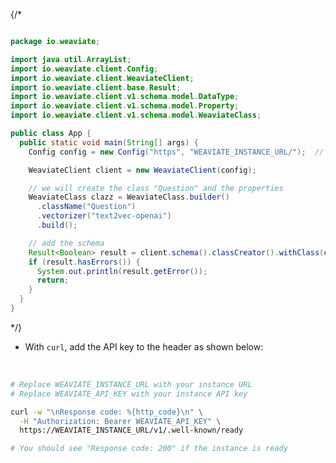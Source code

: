 

<Tabs groupId="languages">
<TabItem value="py" label="Python">

  <FilteredTextBlock
    text={PyCode}
    startMarker="# Import"
    endMarker="# END Import"
    language="py"
    title="quickstart_import.py"
  />

</TabItem>

<TabItem value="js" label="JS/TS">

<FilteredTextBlock
  text={TSCode}
  startMarker="// Import"
  endMarker="// END Import"
  language="ts"
  title="quickstart_import.ts"
/>

</TabItem>

<TabItem value="go" label="Go">
<FilteredTextBlock
  text={GoCode}
  startMarker="// START InstantiationExample"
  endMarker="// END InstantiationExample"
  language="java"
/>
</TabItem>
{/* <TabItem value="java" label="Java">

```java

package io.weaviate;

import java.util.ArrayList;
import io.weaviate.client.Config;
import io.weaviate.client.WeaviateClient;
import io.weaviate.client.base.Result;
import io.weaviate.client.v1.schema.model.DataType;
import io.weaviate.client.v1.schema.model.Property;
import io.weaviate.client.v1.schema.model.WeaviateClass;

public class App {
  public static void main(String[] args) {
    Config config = new Config("https", "WEAVIATE_INSTANCE_URL/");  // Replace with your Weaviate endpoint

    WeaviateClient client = new WeaviateClient(config);

    // we will create the class "Question" and the properties
    WeaviateClass clazz = WeaviateClass.builder()
      .className("Question")
      .vectorizer("text2vec-openai")
      .build();

    // add the schema
    Result<Boolean> result = client.schema().classCreator().withClass(clazz).run();
    if (result.hasErrors()) {
      System.out.println(result.getError());
      return;
    }
  }
}
```

</TabItem> */}
<TabItem value="curl" label="Curl">

- With `curl`, add the API key to the header as shown below:
<br/>

```bash
# Replace WEAVIATE_INSTANCE_URL with your instance URL
# Replace WEAVIATE_API_KEY with your instance API key

curl -w "\nResponse code: %{http_code}\n" \
  -H "Authorization: Bearer WEAVIATE_API_KEY" \
  https://WEAVIATE_INSTANCE_URL/v1/.well-known/ready

# You should see "Response code: 200" if the instance is ready
```

</TabItem>
</Tabs>
